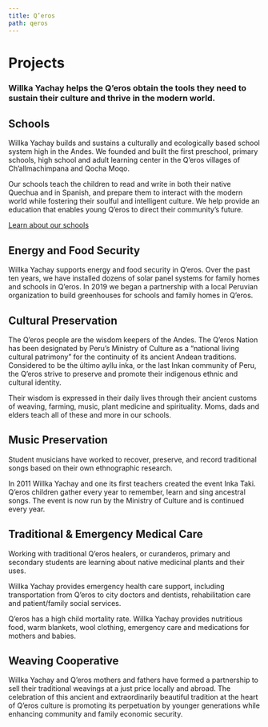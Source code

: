 ```yaml
---
title: Q’eros
path: qeros
---
```





# Projects
### Willka Yachay helps the Q’eros obtain the tools they need to sustain their culture and thrive in the modern world.


<CoverPhoto image = ""> 

## Schools

Willka Yachay builds and sustains a culturally and ecologically based school system high in the Andes. We founded and built the first preschool, primary schools, high school and adult learning center in the Q’eros villages of Ch’allmachimpana and Qocha Moqo.

Our schools teach the children to read and write in both their native Quechua and in Spanish, and prepare them to interact with the modern world while fostering their soulful and intelligent culture. We help provide an education that enables young Q’eros to direct their community’s future.

[Learn about our schools](schools)

</CoverPhoto>


<CoverPhoto image = ""> 

## Energy and Food Security

Willka Yachay supports energy and food security in Q’eros.
Over the past ten years, we have installed dozens of solar panel systems for family homes and schools in Q’eros.
In 2019 we began a partnership with a local Peruvian organization to build greenhouses for schools and family homes in Q’eros.

</CoverPhoto>



<CoverPhoto image = ""> 

## Cultural Preservation

The Q’eros people are the wisdom keepers of the Andes. The Q’eros Nation has been designated by Peru’s Ministry of Culture as a “national living cultural patrimony” for the continuity of its ancient Andean traditions. Considered to be the último ayllu inka, or the last Inkan community of Peru, the Q’eros strive to preserve and promote their indigenous ethnic and cultural identity.

Their wisdom is expressed in their daily lives through their ancient customs of weaving, farming, music, plant medicine and spirituality. Moms, dads and elders teach all of these and more in our schools.

</CoverPhoto>



<CoverPhoto image = ""> 

## Music Preservation

Student musicians have worked to recover, preserve, and record traditional songs based on their own ethnographic research. 

In 2011 Willka Yachay and one its first teachers created the event Inka Taki. Q’eros children gather every year to remember, learn and sing ancestral songs. The event is now run by the Ministry of Culture and is continued every year. 

</CoverPhoto>



<CoverPhoto image = ""> 

## Traditional & Emergency Medical Care

Working with traditional Q’eros healers, or curanderos, primary and secondary students are learning about native medicinal plants and their uses.

Willka Yachay provides emergency health care support, including transportation from Q’eros to city doctors and dentists, rehabilitation care and patient/family social services.

Q’eros has a high child mortality rate. Willka Yachay provides nutritious food, warm blankets, wool clothing, emergency care and medications for mothers and babies.


</CoverPhoto>


<CoverPhoto image = ""> 

## Weaving Cooperative

Willka Yachay and Q’eros mothers and fathers have formed a partnership to sell their traditional weavings at a just price locally and abroad. The celebration of this ancient and extraordinarily beautiful tradition at the heart of Q’eros culture is promoting its perpetuation by younger generations while enhancing community and family economic security. 


</CoverPhoto>

<CtaButton to="/schools" text="Schools" caption="Our education initiative" next />
